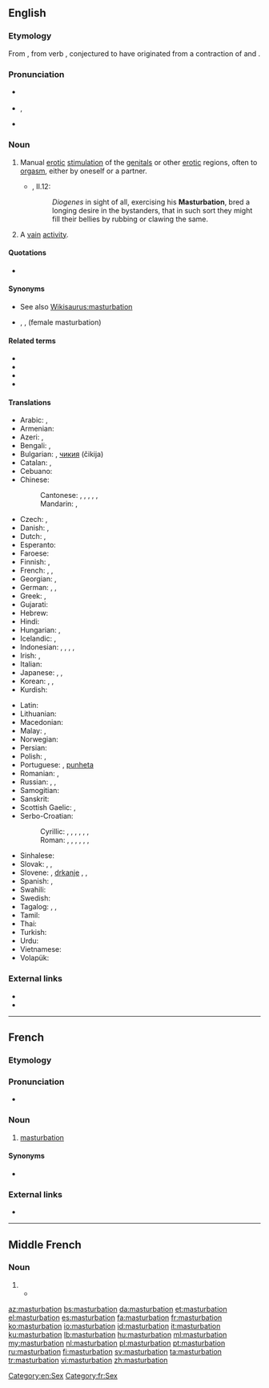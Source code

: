 {{also|Masturbation|Masturbatioun}}
==English==
{{wikipedia}}

===Etymology===
From {{etyl|frm|en}} {{m|frm|masturbation}}, from {{etyl|la|en}} verb {{m|la|masturbor}}, conjectured to have originated from a contraction of {{m|la|manus||hand}} and {{m|la|turbō||disturb, throw into confusion}}.

===Pronunciation===
* {{a|UK}} {{IPA|/ˌmæstəˈbeɪʃ(ə)n/|/ˌmɑːstəˈbeɪʃ(ə)n/|lang=en}}
* {{a|US}} {{enPR|măs'tərbāʹshən}}, {{IPA|/ˌmæstɚˈbeɪʃən/|lang=en}}
* {{rhymes|eɪʃən|lang=en}}

===Noun===
{{en-noun|-|s}}

# Manual [[erotic]] [[stimulation]] of the [[genital]]s or other [[erotic]] regions, often to [[orgasm]], either by oneself or a partner.
#* {{RQ:Flr Mntgn Essays}}, II.12:
#*: ''Diogenes'' in sight of all, exercising his '''Masturbation''', bred a longing desire in the bystanders, that in such sort they might fill their bellies by rubbing or clawing the same.
# {{lb|en|figurative}} A [[vain]] [[activity]].

====Quotations====
* {{seeCites}}

====Synonyms====
* See also [[Wikisaurus:masturbation]]
* {{l|en|fingering}}, {{l|en|rolling the pill}}, {{l|en|bean flicking}} (female masturbation)

====Related terms====
* {{l|en|masturbate}}
* {{l|en|masturbator}}
* {{l|en|masturbatory}}
* {{l|en|mutual masturbation}}

====Translations====
{{trans-top|manual erotic stimulation of the genitals}}
* Arabic: {{t|ar|عَادَة سِرِّيَّة|f|tr=ʿāda sirriyya}}, {{qualifier|male}} {{t|ar|اِسْتِمْنَاء|m}}
* Armenian: {{t|hy|մաստուրբացիա}}
* Azeri: {{t|az|kəfləmə}}, {{t|az|onanizm}}
* Bengali: {{t|bn|হস্তমৈথুন|tr=hôstômoithun|sc=Beng}}, {{t|bn|হাত মারা|tr=hat mara|sc=Beng}}
* Bulgarian: {{t|bg|мастурбация|f|tr=masturbácija|sc=Cyrl}}, [[чикия]] (čikija) {{g|f}} {{qualifier|slang}}
* Catalan: {{t|ca|masturbació|f}}, {{t+|ca|palla|f}} {{qualifier|slang}}
* Cebuano: {{t|ceb|paglusi}}
* Chinese:
*: Cantonese: {{t|yue|自慰|tr=zi6 wai3|sc=Hani}}, {{t|yue|手淫|tr=sau2 jam4|sc=Hani}}, {{qualifier|male|vulgar}} {{t|yue|打飛機|sc=Hani}}, {{t|yue|打飞机|tr=daa2 fei1 gei1|sc=Hani}}, {{qualifier|female|vulgar}} {{t|yue|打潛艇|sc=Hani}}, {{t|yue|打潜艇|tr=daa2 cim4 teng5|sc=Hani}}
*: Mandarin: {{t+|cmn|手淫|tr=shǒuyín|sc=Hani}}, {{t+|cmn|自慰|tr=zìwèi|sc=Hani}}
* Czech: {{t+|cs|masturbace|f}}, {{t+|cs|onanie|f}}
* Danish: {{t+|da|masturbation|c}}, {{t|da|onani|c}}
* Dutch: {{t+|nl|zelfbevrediging|f}}, {{t+|nl|masturbatie|f}}
* Esperanto: {{t|eo|masturbado}}
* Faroese: {{t|fo|sjálvsnøktan|f}}
* Finnish: {{t+|fi|masturbaatio}}, {{t+|fi|itsetyydytys}}
* French: {{t+|fr|masturbation|f}}, {{t+|fr|onanisme|m}}, {{t+|fr|branlette|f}} {{qualifier|slang}}
* Georgian: {{t+|ka|მასტურბაცია}}, {{t|ka|ნძრევა}}
* German: {{t+|de|Masturbation|f}}, {{t+|de|Onanie|f}}, {{t+|de|Selbstbefriedigung|f}}
* Greek: {{t+|el|αυνανισμός}}, {{qualifier|slang}} {{t+|el|μαλακία}}
* Gujarati: {{t|gu|હસ્તમૈથુન|sc=Gujr}}
* Hebrew: {{t+|he|אוננות|f|tr=onanút|sc=Hebr}}
* Hindi: {{t+|hi|हस्तमैथुन|m|tr=hastmaithun}}
* Hungarian: {{t+|hu|önkielégítés}}, {{t+|hu|maszturbáció}}
* Icelandic: {{t+|is|sjálfsfróun|f}}, {{t|is|rúnk|n}}
* Indonesian: {{t+|id|onani}}, {{t+|id|masturbasi|f}}, {{t|id|ngocok|m}} {{qualifier|slang}}, {{t|id|cokil|m}} {{qualifier|slang}}, {{t+|id|coli|f}}
* Irish: {{t|ga|glacaireacht|f}}, {{t|ga|lámhchartadh|m}}
* Italian: {{t+|it|masturbazione|f}}
* Japanese: {{t|ja|マスターベーション|tr=masutābēshon}}, {{t+|ja|オナニー|tr=onanī}}, {{t|ja|自慰|tr=jii}}
* Korean: {{t+|ko|마스터베이션|tr=maseuteobeisyeon}}, {{t+|ko|자위|tr=jawi}}, {{t+|ko|딸딸이|tr=ddalddali}}
* Kurdish: {{t+|ku|destperkî|f}}
{{trans-mid}}
* Latin: {{t|la|masturbatio|f}}
* Lithuanian: {{t|lt|masturbacija|f}}
* Macedonian: {{t|mk|мастурбација|f|tr=masturbacija}}
* Malay: {{t|ms|pelancapan}}, {{t|ms|masturbasi}}
* Norwegian: {{t|no|onanering}}
* Persian: {{t+|fa|جلق|tr=jalq|sc=fa-Arab}}
* Polish: {{t+|pl|masturbacja|f}}, {{t+|pl|onanizm|m}}
* Portuguese: {{t+|pt|masturbação}}, [[punheta]] {{qualifier|slang}}
* Romanian: {{t+|ro|masturbație|f}}, {{t+|ro|masturbare|f}}
* Russian: {{t+|ru|мастурба́ция|f}}, {{t+|ru|онани́зм|m}}, {{t+|ru|рукоблу́дие|n}}
* Samogitian: {{t|sgs|mastorbacėjė|f}}
* Sanskrit: {{t|sa|हस्तमैथुन|m|tr=hastamaithuna}}
* Scottish Gaelic: {{t|gd|brodadh|m}}, {{t|gd|fèin-bhrodadh|m}}
* Serbo-Croatian:
*: Cyrillic: {{t|sh|самозадовољавање|n|sc=Cyrl}}, {{t|sh|мастурбација|f|sc=Cyrl}}, {{t|sh|рукоблуд|m|sc=Cyrl}}, {{t|sh|мануступрација|f|sc=Cyrl}}, {{t|sh|самоблуд|m|sc=Cyrl}}, {{t|sh|онанија|f|sc=Cyrl}}, {{qualifier|vulgar}} {{t|sh|дркање|n|sc=Cyrl}}
*: Roman: {{t+|sh|samozadovoljavanje|n}}, {{t+|sh|masturbacija|f}}, {{t|sh|rukoblud|m}}, {{t+|sh|manustupracija|f}}, {{t+|sh|samoblud|m}}, {{t+|sh|onanija|f}}, {{t|sh|drkanje|n}}
* Sinhalese: {{t|si|ස්වයං වින්දනය|sc=Sinh}}
* Slovak: {{t|sk|ukájanie|n}}, {{t|sk|onania|f}}, {{t|sk|masturbácia|f}}
* Slovene: {{t+|sl|samozadovoljevanje}}, [[drkanje]] {{qualifier|vulgar}}, {{qualifier|medical}} {{t|sl|masturbácija}}, {{t|sl|masturbiranje|n}}
* Spanish: {{t+|es|masturbación|f}}, {{t+|es|paja|f}} {{qualifier|slang}}
* Swahili: {{t+|sw|punyeto}}
* Swedish: {{t+|sv|onani}}
* Tagalog: {{t|tl|masturbasyon}}, {{t|tl|pagsalsal}}, {{t|tl|jakol}}
* Tamil: {{t|ta|சுய இன்பம்}}
* Thai: {{t|th|การช่วยตัวเอง|tr=gaan chûaydtuaeng|sc=Thai}}
* Turkish: {{t+|tr|mastürbasyon}}
* Urdu: {{t|ur|جلق|m|tr=jalaq}}
* Vietnamese: {{t+|vi|thủ dâm|alt=sự thủ dâm}}
* Volapük: {{t|vo|masturbat}}
{{trans-bottom}}

===External links===
* {{pedia}}
* {{comcatlite}}

[[Category:en:Sex]]

----

==French==
{{wikipedia|lang=fr}}

===Etymology===
{{suffix|masturber|ation|lang=fr}}

===Pronunciation===
* {{IPA|/mastyʁbasjɔ̃/|lang=fr}}

===Noun===
{{fr-noun|f}}

# [[#English|masturbation]]

====Synonyms====
* {{l|fr|onanisme}}

===External links===
* {{R:TLFi}}

[[Category:fr:Sex]]

----

==Middle French==

===Noun===
{{head|frm|noun|g=f|plural not attested}}

# {{l|en|masturbation}}
#* {{quote-book|passage=La premiere façon est parmy nous abominable, la nature reclamant en apparence contre cette deception de nerfs, appellée '''masturbation'''.|page=114|URL=http://books.google.fr/books?id=He9IAAAAcAAJ&pg=PA114&lpg=PA114&dq=masturbation&source=bl&ots=zdf4Dp7OP0&sig=bbpfHN9Ty0UTXXbNIoT7-5T9q58&hl=fr&sa=X&ei=lnxDUNyKMOaj0QXWrIDIDw&ved=0CDwQ6AEwAQ#v=onepage&q=masturbation&f=false|author=François de La Mothe Le Vaye|title=Quatre Dialogues Faits A L'Imitation Des Anciens|year=1506}}

[[az:masturbation]]
[[bs:masturbation]]
[[da:masturbation]]
[[et:masturbation]]
[[el:masturbation]]
[[es:masturbation]]
[[fa:masturbation]]
[[fr:masturbation]]
[[ko:masturbation]]
[[io:masturbation]]
[[id:masturbation]]
[[it:masturbation]]
[[ku:masturbation]]
[[lb:masturbation]]
[[hu:masturbation]]
[[ml:masturbation]]
[[my:masturbation]]
[[nl:masturbation]]
[[pl:masturbation]]
[[pt:masturbation]]
[[ru:masturbation]]
[[fi:masturbation]]
[[sv:masturbation]]
[[ta:masturbation]]
[[tr:masturbation]]
[[vi:masturbation]]
[[zh:masturbation]]